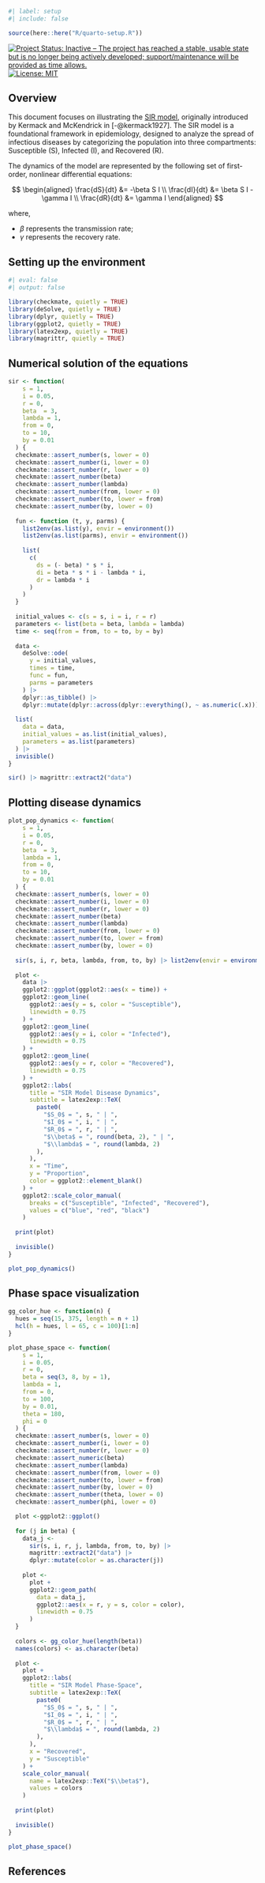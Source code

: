 ```r
#| label: setup
#| include: false

source(here::here("R/quarto-setup.R"))
```

<!-- badges: start -->
[![Project Status: Inactive – The project has reached a stable, usable state but is no longer being actively developed; support/maintenance will be provided as time allows.](https://www.repostatus.org/badges/latest/inactive.svg)](https://www.repostatus.org/#inactive)
[![License: MIT](https://img.shields.io/badge/license-MIT-green)](https://choosealicense.com/licenses/mit/)
<!-- badges: end -->

## Overview

This document focuses on illustrating the [SIR model](https://en.wikipedia.org/wiki/Compartmental_models_in_epidemiology), originally introduced by Kermack and McKendrick in [-@kermack1927]. The SIR model is a foundational framework in epidemiology, designed to analyze the spread of infectious diseases by categorizing the population into three compartments: Susceptible (S), Infected (I), and Recovered (R).

The dynamics of the model are represented by the following set of first-order, nonlinear differential equations:

$$
\begin{aligned}
\frac{dS}{dt} &= -\beta S I \\
\frac{dI}{dt} &= \beta S I - \gamma I \\
\frac{dR}{dt} &= \gamma I
\end{aligned}
$$

where, 

- $\beta$ represents the transmission rate;
- $\gamma$ represents the recovery rate.

## Setting up the environment

```r
#| eval: false
#| output: false

library(checkmate, quietly = TRUE)
library(deSolve, quietly = TRUE)
library(dplyr, quietly = TRUE)
library(ggplot2, quietly = TRUE)
library(latex2exp, quietly = TRUE)
library(magrittr, quietly = TRUE)
```

## Numerical solution of the equations

```r
sir <- function(
    s = 1, 
    i = 0.05, 
    r = 0, 
    beta  = 3, 
    lambda = 1, 
    from = 0, 
    to = 10,
    by = 0.01
  ) {
  checkmate::assert_number(s, lower = 0)
  checkmate::assert_number(i, lower = 0)
  checkmate::assert_number(r, lower = 0)
  checkmate::assert_number(beta)
  checkmate::assert_number(lambda)
  checkmate::assert_number(from, lower = 0)
  checkmate::assert_number(to, lower = from)
  checkmate::assert_number(by, lower = 0)
  
  fun <- function (t, y, parms) {
    list2env(as.list(y), envir = environment())
    list2env(as.list(parms), envir = environment())
    
    list(
      c(
        ds = (- beta) * s * i,
        di = beta * s * i - lambda * i,
        dr = lambda * i
      )
    )
  }
  
  initial_values <- c(s = s, i = i, r = r)
  parameters <- list(beta = beta, lambda = lambda)
  time <- seq(from = from, to = to, by = by)
  
  data <- 
    deSolve::ode(
      y = initial_values,
      times = time, 
      func = fun,
      parms = parameters
    ) |>
    dplyr::as_tibble() |>
    dplyr::mutate(dplyr::across(dplyr::everything(), ~ as.numeric(.x)))
  
  list(
    data = data,
    initial_values = as.list(initial_values),
    parameters = as.list(parameters)
  ) |>
  invisible()
}
```

```r
sir() |> magrittr::extract2("data")
```

## Plotting disease dynamics

```r
plot_pop_dynamics <- function(
    s = 1, 
    i = 0.05, 
    r = 0, 
    beta  = 3, 
    lambda = 1, 
    from = 0, 
    to = 10,
    by = 0.01
  ) {
  checkmate::assert_number(s, lower = 0)
  checkmate::assert_number(i, lower = 0)
  checkmate::assert_number(r, lower = 0)
  checkmate::assert_number(beta)
  checkmate::assert_number(lambda)
  checkmate::assert_number(from, lower = 0)
  checkmate::assert_number(to, lower = from)
  checkmate::assert_number(by, lower = 0)
  
  sir(s, i, r, beta, lambda, from, to, by) |> list2env(envir = environment())
  
  plot <- 
    data |>
    ggplot2::ggplot(ggplot2::aes(x = time)) +
    ggplot2::geom_line(
      ggplot2::aes(y = s, color = "Susceptible"),
      linewidth = 0.75
    ) +
    ggplot2::geom_line(
      ggplot2::aes(y = i, color = "Infected"),
      linewidth = 0.75
    ) +
    ggplot2::geom_line(
      ggplot2::aes(y = r, color = "Recovered"),
      linewidth = 0.75
    ) +
    ggplot2::labs(
      title = "SIR Model Disease Dynamics",
      subtitle = latex2exp::TeX(
        paste0(
          "$S_0$ = ", s, " | ",
          "$I_0$ = ", i, " | ",
          "$R_0$ = ", r, " | ",
          "$\\beta$ = ", round(beta, 2), " | ",
          "$\\lambda$ = ", round(lambda, 2)
        ),
      ),
      x = "Time", 
      y = "Proportion",
      color = ggplot2::element_blank()
    ) +
    ggplot2::scale_color_manual(
      breaks = c("Susceptible", "Infected", "Recovered"),
      values = c("blue", "red", "black")
    )
  
  print(plot)
  
  invisible()
}
```

```r
plot_pop_dynamics()
```

## Phase space visualization

```r
gg_color_hue <- function(n) {
  hues = seq(15, 375, length = n + 1)
  hcl(h = hues, l = 65, c = 100)[1:n]
}
```

```r
plot_phase_space <- function(
    s = 1, 
    i = 0.05, 
    r = 0, 
    beta = seq(3, 8, by = 1), 
    lambda = 1, 
    from = 0, 
    to = 100,
    by = 0.01,
    theta = 180,
    phi = 0
  ) {
  checkmate::assert_number(s, lower = 0)
  checkmate::assert_number(i, lower = 0)
  checkmate::assert_number(r, lower = 0)
  checkmate::assert_numeric(beta)
  checkmate::assert_number(lambda)
  checkmate::assert_number(from, lower = 0)
  checkmate::assert_number(to, lower = from)
  checkmate::assert_number(by, lower = 0)
  checkmate::assert_number(theta, lower = 0)
  checkmate::assert_number(phi, lower = 0)

  plot <-ggplot2::ggplot()
  
  for (j in beta) {
    data_j <- 
      sir(s, i, r, j, lambda, from, to, by) |>
      magrittr::extract2("data") |>
      dplyr::mutate(color = as.character(j))
    
    plot <-
      plot +
      ggplot2::geom_path(
        data = data_j,
        ggplot2::aes(x = r, y = s, color = color),
        linewidth = 0.75
      )
  }
  
  colors <- gg_color_hue(length(beta))
  names(colors) <- as.character(beta)
  
  plot <-
    plot +
    ggplot2::labs(
      title = "SIR Model Phase-Space",
      subtitle = latex2exp::TeX(
        paste0(
          "$S_0$ = ", s, " | ",
          "$I_0$ = ", i, " | ",
          "$R_0$ = ", r, " | ",
          "$\\lambda$ = ", round(lambda, 2)
        ),
      ),
      x = "Recovered",
      y = "Susceptible"
    ) +
    scale_color_manual(
      name = latex2exp::TeX("$\\beta$"), 
      values = colors
    )
  
  print(plot)
  
  invisible()
}
```

```r
plot_phase_space()
```

## References {.unnumbered}

::: {#refs}
:::
